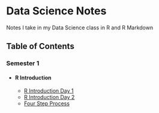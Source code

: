 # Data Science Notes
Notes I take in my Data Science class in R and R Markdown

## Table of Contents

### Semester 1
- #### R Introduction
  - [R Introduction Day 1](raw/Day1.R)
  - [R Introduction Day 2](raw/Day2.R)
  - [Four Step Process](notes/fourStepProcess.html)